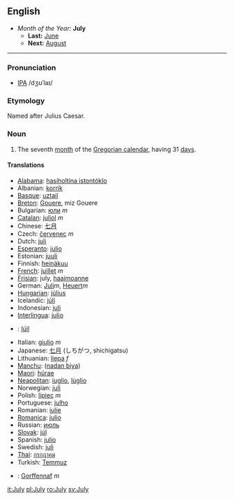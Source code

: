 ==English==
*''Month of the Year:'' '''July'''
**'''Last:''' [[June]]
**'''Next:''' [[August]]
----

===Pronunciation===
*[[w:IPA|IPA]] /dʒʊˈlaɪ/

===Etymology===
Named after Julius Caesar.

===Noun===
#The seventh [[month]] of the [[Gregorian calendar]], having 31 [[day]]s.

====Translations====
*[[Alabama]]: [[hasiholtina istontóklo]]
*Albanian: [[korrik]]
*[[Basque]]: [[uztail]]
*[[Breton]]: [[Gouere]], miz Gouere
*Bulgarian: [[юли]] ''m''
*[[Catalan]]: [[juliol]] ''m''
*Chinese: [[七月]]
*Czech: [[červenec]] ''m''
*Dutch: [[juli]]
*[[Esperanto]]: [[julio]]
*Estonian: [[juuli]]
*Finnish: [[heinäkuu]]
*[[French]]: [[juillet]] ''m''
*[[Frisian]]: july, [[haaimoanne]]
*German: [[Juli]]''m'', [[Heuert]]''m''
*[[Hungarian]]: [[július]]
*Icelandic: [[júlí]]
*Indonesian: [[juli]]
*[[Interlingua]]: [[julio]]
*{{ga}}: [[Iúil]]
*Italian: [[giulio]] ''m''
*Japanese: [[七月]] (しちがつ, shichigatsu)
*Lithuanian: [[liepa]] ''f'' 
*[[Manchu]]: ([[nadan biya]])
*[[Maori]]: [[hürae]]
*[[Neapolitan]]: [[iuglio]], [[lùglio]]
*Norwegian: [[juli]]
*Polish: [[lipiec]] ''m''
*Portuguese: [[julho]]
*Romanian: [[iulie]]
*[[Romanica]]: [[julio]]
*Russian: [[июль]]
*[[Slovak]]: [[júl]]
*Spanish: [[julio]]
*Swedish: [[juli]] 
*[[Thai]]: [[กรกฎาคม]]
*Turkish: [[Temmuz]]
*{{cy}}: [[Gorffennaf]] ''m''

[[it:July]]
[[pl:July]]
[[ro:July]]
[[sv:July]]